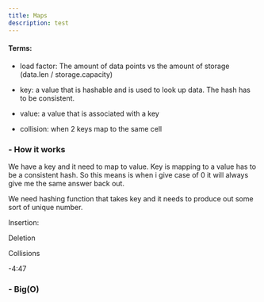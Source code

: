 ```yaml
---
title: Maps
description: test
---
```


#### Terms:

- load factor: The amount of data points vs the amount of storage (data.len / storage.capacity)

- key: a value that is hashable and is used to look up data. The hash has to be consistent.

- value: a value that is associated with a key

- collision: when 2 keys map to the same cell

<h3 className="text-lg font-semibold">- How it works</h3>

We have a key and it need to map to value. Key is mapping to a value has to be a consistent hash. So this means is when i give case of 0 it will always give me the same answer back out.

We need hashing function that takes key and it needs to produce out some sort of unique number.

Insertion:

Deletion

Collisions

-4:47



<h3 className="text-lg font-semibold mt-7">- Big(O)</h3>